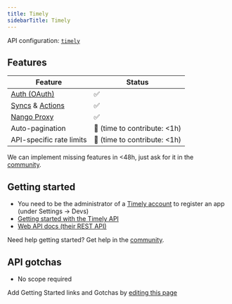 ```yaml
---
title: Timely
sidebarTitle: Timely
---
```


API configuration: [`timely`](https://nango.dev/providers.yaml)

## Features

| Feature                                                                          | Status                          |
| -------------------------------------------------------------------------------- | ------------------------------- |
| [Auth (OAuth)](/guides/oauth)                                                      | ✅                              |
| [Syncs](/guides/sync) & [Actions](/guides/actions)                                                              | ✅                              |
| [Nango Proxy](/guides/proxy)                          | ✅                              |
| Auto-pagination                     | 🚫 (time to contribute: &lt;1h) |
| API-specific rate limits | 🚫 (time to contribute: &lt;1h) |

<Tip>We can implement missing features in &lt;48h, just ask for it in the [community](https://nango.dev/slack).</Tip>
## Getting started

-   You need to be the administrator of a [Timely account](https://app.timelyapp.com) to register an app (under Settings -> Devs)
-   [Getting started with the Timely API](https://support.timelyapp.com/en/articles/5169847-getting-started-with-timely-s-api)
-   [Web API docs (their REST API)](https://dev.timelyapp.com)

<Tip>Need help getting started? Get help in the [community](https://nango.dev/slack).</Tip>

## API gotchas

-   No scope required

<Note>Add Getting Started links and Gotchas by [editing this page](https://github.com/nangohq/nango/tree/master/docs-v2/integrations/all/timely.mdx)</Note>
